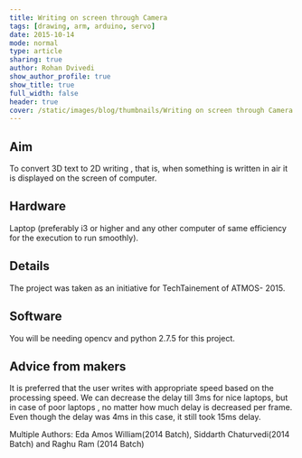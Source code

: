 ```yaml
---
title: Writing on screen through Camera
tags: [drawing, arm, arduino, servo]
date: 2015-10-14
mode: normal
type: article
sharing: true
author: Rohan Dvivedi
show_author_profile: true
show_title: true
full_width: false
header: true
cover: /static/images/blog/thumbnails/Writing on screen through Camera.png
---
```


## Aim

To convert 3D text to 2D writing , that is, when something is written in air it is displayed on the screen of computer.

## Hardware

Laptop (preferably i3 or higher and any other computer of same efficiency for the execution to run smoothly).

## Details

The project was taken as an initiative for TechTainement of ATMOS- 2015.

## Software

You will be needing opencv and python 2.7.5 for this project.

## Advice from makers

It is preferred that the user writes with appropriate speed based on the processing speed. We can decrease the delay till 3ms for nice laptops, but in case of poor laptops , no matter how much delay is decreased per frame. Even though the delay was 4ms in this case, it still took 15ms delay.

<EmbedItem url="https://www.youtube.com/embed/nURHzhvxnDE" />

Multiple Authors: Eda Amos William(2014 Batch), Siddarth Chaturvedi(2014 Batch) and Raghu Ram (2014 Batch)
